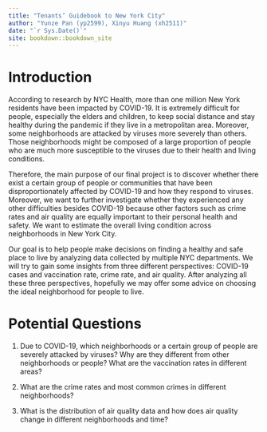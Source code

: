 ```yaml
--- 
title: "Tenants’ Guidebook to New York City"
author: "Yunze Pan (yp2599), Xinyu Huang (xh2511)"
date: "`r Sys.Date()`"
site: bookdown::bookdown_site
---
```


# Introduction

According to research by NYC Health, more than one million New York residents have been impacted by COVID-19. It is extremely difficult for people, especially the elders and children, to keep social distance and stay healthy during the pandemic if they live in a metropolitan area. Moreover, some neighborhoods are attacked by viruses more severely than others. Those neighborhoods might be composed of a large proportion of people who are much more susceptible to the viruses due to their health and living conditions.

Therefore, the main purpose of our final project is to discover whether there exist a certain group of people or communities that have been disproportionately affected by COVID-19 and how they respond to viruses. Moreover, we want to further investigate whether they experienced any other difficulties besides COVID-19 because other factors such as crime rates and air quality are equally important to their personal health and safety. We want to estimate the overall living condition across neighborhoods in New York City.

Our goal is to help people make decisions on finding a healthy and safe place to live by analyzing data collected by multiple NYC departments. We will try to gain some insights from three different perspectives: COVID-19 cases and vaccination rate, crime rate, and air quality. After analyzing all these three perspectives, hopefully we may offer some advice on choosing the ideal neighborhood for people to live.

# Potential Questions

1. Due to COVID-19, which neighborhoods or a certain group of people are severely attacked by viruses? Why are they different from other neighborhoods or people? What are the vaccination rates in different areas?

2. What are the crime rates and most common crimes in different neighborhoods?

3. What is the distribution of air quality data and how does air quality change in different neighborhoods and time?
